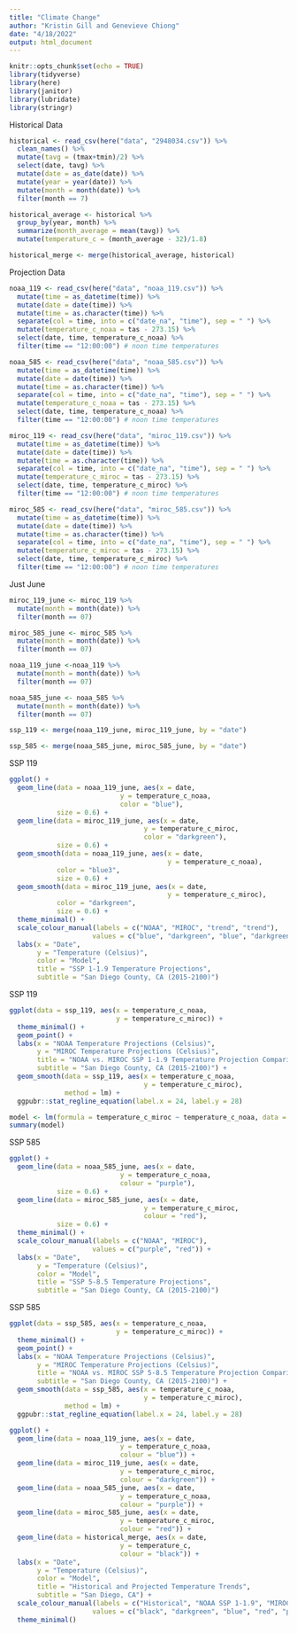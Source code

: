 ```yaml
---
title: "Climate Change"
author: "Kristin Gill and Genevieve Chiong"
date: "4/18/2022"
output: html_document
---
```


```r
knitr::opts_chunk$set(echo = TRUE)
library(tidyverse)
library(here)
library(janitor)
library(lubridate)
library(stringr)
```

Historical Data
```r
historical <- read_csv(here("data", "2948034.csv")) %>% 
  clean_names() %>% 
  mutate(tavg = (tmax+tmin)/2) %>% 
  select(date, tavg) %>% 
  mutate(date = as_date(date)) %>% 
  mutate(year = year(date)) %>% 
  mutate(month = month(date)) %>% 
  filter(month == 7)

historical_average <- historical %>% 
  group_by(year, month) %>% 
  summarize(month_average = mean(tavg)) %>% 
  mutate(temperature_c = (month_average - 32)/1.8)

historical_merge <- merge(historical_average, historical)
```

Projection Data
```r
noaa_119 <- read_csv(here("data", "noaa_119.csv")) %>% 
  mutate(time = as_datetime(time)) %>% 
  mutate(date = date(time)) %>% 
  mutate(time = as.character(time)) %>% 
  separate(col = time, into = c("date_na", "time"), sep = " ") %>%
  mutate(temperature_c_noaa = tas - 273.15) %>% 
  select(date, time, temperature_c_noaa) %>% 
  filter(time == "12:00:00") # noon time temperatures

noaa_585 <- read_csv(here("data", "noaa_585.csv")) %>% 
  mutate(time = as_datetime(time)) %>% 
  mutate(date = date(time)) %>% 
  mutate(time = as.character(time)) %>% 
  separate(col = time, into = c("date_na", "time"), sep = " ") %>%
  mutate(temperature_c_noaa = tas - 273.15) %>% 
  select(date, time, temperature_c_noaa) %>% 
  filter(time == "12:00:00") # noon time temperatures

miroc_119 <- read_csv(here("data", "miroc_119.csv")) %>% 
  mutate(time = as_datetime(time)) %>% 
  mutate(date = date(time)) %>% 
  mutate(time = as.character(time)) %>% 
  separate(col = time, into = c("date_na", "time"), sep = " ") %>%
  mutate(temperature_c_miroc = tas - 273.15) %>% 
  select(date, time, temperature_c_miroc) %>% 
  filter(time == "12:00:00") # noon time temperatures

miroc_585 <- read_csv(here("data", "miroc_585.csv")) %>% 
  mutate(time = as_datetime(time)) %>% 
  mutate(date = date(time)) %>% 
  mutate(time = as.character(time)) %>% 
  separate(col = time, into = c("date_na", "time"), sep = " ") %>%
  mutate(temperature_c_miroc = tas - 273.15) %>% 
  select(date, time, temperature_c_miroc) %>% 
  filter(time == "12:00:00") # noon time temperatures
```

Just June
```r
miroc_119_june <- miroc_119 %>% 
  mutate(month = month(date)) %>% 
  filter(month == 07)

miroc_585_june <- miroc_585 %>% 
  mutate(month = month(date)) %>% 
  filter(month == 07)

noaa_119_june <-noaa_119 %>% 
  mutate(month = month(date)) %>% 
  filter(month == 07)

noaa_585_june <- noaa_585 %>% 
  mutate(month = month(date)) %>% 
  filter(month == 07)

ssp_119 <- merge(noaa_119_june, miroc_119_june, by = "date")

ssp_585 <- merge(noaa_585_june, miroc_585_june, by = "date")
```

SSP 119
```r
ggplot() +
  geom_line(data = noaa_119_june, aes(x = date,
                            y = temperature_c_noaa,
                            color = "blue"),
            size = 0.6) +
  geom_line(data = miroc_119_june, aes(x = date,
                                  y = temperature_c_miroc,
                                  color = "darkgreen"),
            size = 0.6) +
  geom_smooth(data = noaa_119_june, aes(x = date,
                                        y = temperature_c_noaa),
            color = "blue3",
            size = 0.6) +
  geom_smooth(data = miroc_119_june, aes(x = date,
                                        y = temperature_c_miroc),
            color = "darkgreen",
            size = 0.6) +
  theme_minimal() +
  scale_colour_manual(labels = c("NOAA", "MIROC", "trend", "trend"),
                     values = c("blue", "darkgreen", "blue", "darkgreen")) +
  labs(x = "Date",
       y = "Temperature (Celsius)",
       color = "Model",
       title = "SSP 1-1.9 Temperature Projections",
       subtitle = "San Diego County, CA (2015-2100)")
```

SSP 119
```r
ggplot(data = ssp_119, aes(x = temperature_c_noaa,
                           y = temperature_c_miroc)) +
  theme_minimal() +
  geom_point() +
  labs(x = "NOAA Temperature Projections (Celsius)",
       y = "MIROC Temperature Projections (Celsius)",
       title = "NOAA vs. MIROC SSP 1-1.9 Temperature Projection Comparison",
       subtitle = "San Diego County, CA (2015-2100)") +
  geom_smooth(data = ssp_119, aes(x = temperature_c_noaa,
                                  y = temperature_c_miroc),
              method = lm) +
  ggpubr::stat_regline_equation(label.x = 24, label.y = 28)

model <- lm(formula = temperature_c_miroc ~ temperature_c_noaa, data = ssp_119)
summary(model)
```

SSP 585
```r
ggplot() +
  geom_line(data = noaa_585_june, aes(x = date,
                            y = temperature_c_noaa,
                            colour = "purple"),
            size = 0.6) +
  geom_line(data = miroc_585_june, aes(x = date,
                                  y = temperature_c_miroc,
                                  colour = "red"),
            size = 0.6) +
  theme_minimal() +
  scale_colour_manual(labels = c("NOAA", "MIROC"),
                     values = c("purple", "red")) +
  labs(x = "Date",
       y = "Temperature (Celsius)",
       color = "Model",
       title = "SSP 5-8.5 Temperature Projections",
       subtitle = "San Diego County, CA (2015-2100)")
```

SSP 585
```r
ggplot(data = ssp_585, aes(x = temperature_c_noaa,
                           y = temperature_c_miroc)) +
  theme_minimal() +
  geom_point() +
  labs(x = "NOAA Temperature Projections (Celsius)",
       y = "MIROC Temperature Projections (Celsius)",
       title = "NOAA vs. MIROC SSP 5-8.5 Temperature Projection Comparison",
       subtitle = "San Diego County, CA (2015-2100)") +
  geom_smooth(data = ssp_585, aes(x = temperature_c_noaa,
                                  y = temperature_c_miroc),
              method = lm) +
  ggpubr::stat_regline_equation(label.x = 24, label.y = 28)
```


```r
ggplot() +
  geom_line(data = noaa_119_june, aes(x = date,
                            y = temperature_c_noaa,
                            colour = "blue")) +
  geom_line(data = miroc_119_june, aes(x = date,
                            y = temperature_c_miroc,
                            colour = "darkgreen")) +
  geom_line(data = noaa_585_june, aes(x = date,
                            y = temperature_c_noaa,
                            colour = "purple")) +
  geom_line(data = miroc_585_june, aes(x = date,
                            y = temperature_c_miroc,
                            colour = "red")) +
  geom_line(data = historical_merge, aes(x = date,
                            y = temperature_c,
                            colour = "black")) +
  labs(x = "Date",
       y = "Temperature (Celsius)",
       color = "Model",
       title = "Historical and Projected Temperature Trends",
       subtitle = "San Diego, CA") +
  scale_colour_manual(labels = c("Historical", "NOAA SSP 1-1.9", "MIROC SSP 1-1.9", "NOAA SSP 5-8.5", "MIROC SSP 5-8.5"),
                     values = c("black", "darkgreen", "blue", "red", "purple")) +
  theme_minimal()
```

